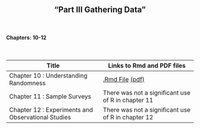 <h2>
<center>
"Part III Gathering Data"
</center>
</h2>


</br>
<h4><right>Chapters: 10-12</right></h4>
</br>

Title  | Links to Rmd and PDF files
------------- | -------------
Chapter 10 : Understanding Randomness | <a href='files/Chapter10.Rmd'>.Rmd File</a> <a href='files/Chapter10.pdf'>(pdf)</a>
Chapter 11 : Sample Surveys | There was not a significant use of R in chapter 11
Chapter 12 : Experiments and Observational Studies | There was not a significant use of R in chapter 12

